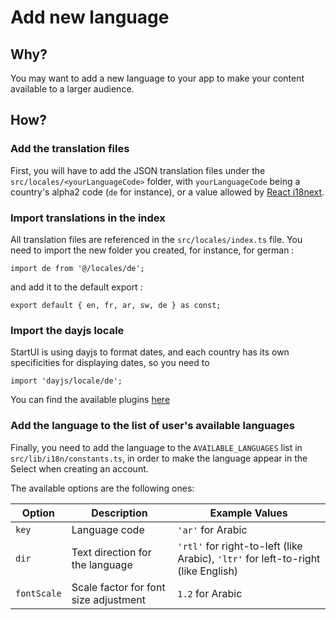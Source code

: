 # Add new language

## Why?

You may want to add a new language to your app to make your content available to a larger audience.

## How?

### Add the translation files

First, you will have to add the JSON translation files under the `src/locales/<yourLanguageCode>` folder,
with `yourLanguageCode` being a country's alpha2 code (`de` for instance), or a value allowed by
[React i18next](https://react.i18next.com/legacy-v9/step-by-step-guide#1-adding-more-languages).

### Import translations in the index

All translation files are referenced in the `src/locales/index.ts` file. You need to import the new folder
you created, for instance, for german :
```
import de from '@/locales/de';
```
and add it to the default export :
```
export default { en, fr, ar, sw, de } as const;
```

### Import the dayjs locale

StartUI is using dayjs to format dates, and each country has its own specificities for displaying dates, so you need to
```
import 'dayjs/locale/de';
```

You can find the available plugins [here](https://github.com/iamkun/dayjs/tree/dev/src/locale)


### Add the language to the list of user's available languages

Finally, you need to add the language to the `AVAILABLE_LANGUAGES` list in `src/lib/i18n/constants.ts`, in order
to make the language appear in the Select when creating an account.

The available options are the following ones:

| Option      | Description                           | Example Values                                                                    |
|-------------|---------------------------------------|-----------------------------------------------------------------------------------|
| `key`       | Language code                         | `'ar'` for Arabic                                                                 |
| `dir`       | Text direction for the language       | `'rtl'` for right-to-left (like Arabic), `'ltr'` for left-to-right (like English) |
| `fontScale` | Scale factor for font size adjustment | `1.2` for Arabic                                                                  |

